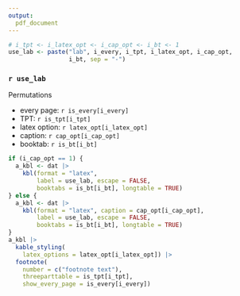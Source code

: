 ```yaml
---
output: 
  pdf_document
---
```

```r
# i_tpt <- i_latex_opt <- i_cap_opt <- i_bt <- 1
use_lab <- paste("lab", i_every, i_tpt, i_latex_opt, i_cap_opt, 
                 i_bt, sep = "-")
```

### `r use_lab`
Permutations
\vspace{-10pt}

* every page: `r is_every[i_every]`
* TPT: `r is_tpt[i_tpt]`
* latex option: `r latex_opt[i_latex_opt]`
* caption: `r cap_opt[i_cap_opt]`
* booktab: `r is_bt[i_bt]`


```r
if (i_cap_opt == 1) {
  a_kbl <- dat |>
    kbl(format = "latex", 
        label = use_lab, escape = FALSE, 
        booktabs = is_bt[i_bt], longtable = TRUE)
} else {
  a_kbl <- dat |> 
    kbl(format = "latex", caption = cap_opt[i_cap_opt], 
        label = use_lab, escape = FALSE, 
        booktabs = is_bt[i_bt], longtable = TRUE) 
}
a_kbl |>
  kable_styling(
    latex_options = latex_opt[i_latex_opt]) |>
  footnote(
    number = c("footnote text"),
    threeparttable = is_tpt[i_tpt],
    show_every_page = is_every[i_every])
```

\clearpage
